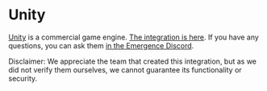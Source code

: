 # Unity

[Unity](https://unity.com/) is a commercial game engine.
[The integration is here](https://github.com/emergenceland/mud-template-unity).
If you have any questions, you can ask them [in the Emergence Discord](https://discord.com/invite/xbqt42vKJ5).

Disclaimer: We appreciate the team that created this integration, but as we did not verify them ourselves, we cannot guarantee its functionality or security.
